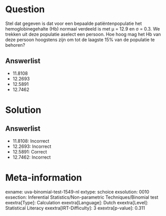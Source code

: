 Question
========

Stel dat gegeven is dat voor een bepaalde patiëntenpopulatie het
hemoglobinegehalte (Hb) normaal verdeeld is met μ = 12.9 en σ = 0.3. We
trekken uit deze populatie aselect een persoon. Hoe hoog mag het Hb van
deze persoon hoogstens zijn om tot de laagste 15% van de populatie te
behoren?

Answerlist
----------

* 11.8108
* 12.2693
* 12.5891
* 12.7462

Solution
========

Answerlist
----------

* 11.8108: Incorrect
* 12.2693: Incorrect
* 12.5891: Correct
* 12.7462: Incorrect

Meta-information
================
exname: uva-binomial-test-1549-nl
extype: schoice
exsolution: 0010
exsection: Inferential Statistics/Non-parametric Techniques/Binomial test
exextra[Type]: Calculation
exextra[Language]: Dutch
exextra[Level]: Statistical Literacy
exextra[IRT-Difficulty]: 3
exextra[p-value]: 0.311
